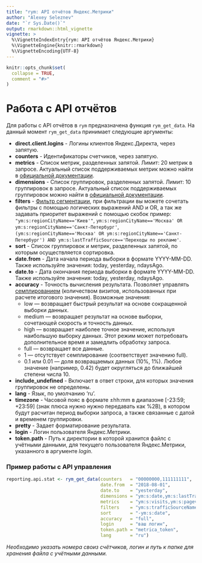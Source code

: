 ---
title: "rym: API отчётов Яндекс.Метрики"
author: "Alexey Seleznev"
date: "`r Sys.Date()`"
output: rmarkdown::html_vignette
vignette: >
  %\VignetteIndexEntry{rym: API отчётов Яндекс.Метрики}
  %\VignetteEngine{knitr::rmarkdown}
  %\VignetteEncoding{UTF-8}
---

```{r setup, include = FALSE}
knitr::opts_chunk$set(
  collapse = TRUE,
  comment = "#>"
)
```

# Работа с API отчётов

Для работы с API отчётов в `rym` предназначена функция `rym_get_data`. На данный момент `rym_get_data` принимает следующие аргументы:

* **direct.client.logins** - Логины клиентов Яндекс.Директа, через запятую. 
* **counters** - Идентификаторы счетчиков, через запятую. 
* **metrics** - Список метрик, разделенных запятой. Лимит: 20 метрик в запросе. Актуальный список поддерживаемых метрик можно найти в [официальной документации](https://yandex.ru/dev/metrika/doc/api2/api_v1/metrics/visits/basic.html).
* **dimensions** - Список группировок, разделенных запятой. Лимит: 10 группировок в запросе. Актуальный список поддерживаемых группировок можно найти в [официальной документации](https://tech.yandex.ru/metrika/doc/api2/api_v1/attributes/visits/source-docpage).
* **filters** - [Фильтр сегментации](https://yandex.ru/dev/metrika/doc/api2/api_v1/segmentation.html), при фильтрации вы можете сочетать фильтры с помощью логических выражений AND и OR, а так же задавать приоритет выражений с помощью скобок пример: ` "ym:s:regionCityName=='Киев'"`, `ym:s:regionCityName=='Москва' OR ym:s:regionCityName=='Санкт-Петербург'`, `(ym:s:regionCityName=='Москва' OR ym:s:regionCityName=='Санкт-Петербург') AND ym:s:lastTrafficSource=='Переходы по рекламе'`.
* **sort** - Список группировок и метрик, разделенных запятой, по которым осуществляется сортировка.
* **date.from** - Дата начала периода выборки в формате YYYY-MM-DD. Также используйте значения: today, yesterday, ndaysAgo.
* **date.to** - Дата окончания периода выборки в формате YYYY-MM-DD. Также используйте значения: today, yesterday, ndaysAgo.
* **accuracy** - Точность вычисления результата. Позволяет управлять [семплированием](https://tech.yandex.ru/metrika/doc/api2/api_v1/sampling-docpage) (количеством визитов, использованных при расчете итогового значения). Возможные значения:
	* low — возвращает быстрый результат на основе сокращенной выборки данных.
	* medium — возвращает результат на основе выборки, сочетающей скорость и точность данных.
	* high — возвращает наиболее точное значение, используя наибольшую выборку данных. Этот режим может потребовать дополнительное время и замедлить обработку запроса.
	* full — возвращает все данные.
	* 1 — отсутствует семплирование (соответствует значению full).
	* 0.1 или 0.01 — доля возвращаемых данных (10%, 1%). Любое значение (например, 0.42) будет округляться до ближайшей степени числа 10.
* **include_undefined** - Включает в ответ строки, для которых значения группировок не определены. 
* **lang** - Язык, по умолчанию 'ru'.
* **timezone** - Часовой пояс в формате ±hh:mm в диапазоне [-23:59; +23:59] (знак плюса нужно нужно передавать как %2B), в котором будут расчитан период выборки запроса, а также связанные с датой и временем группировки. 
* **pretty** - Задает форматирование результата.
* **login** - Логин пользователя Яндекс.Метрики.
* **token.path** - Путь к директории в которой хранится файлс с учётными данными, для текущего пользователя Яндекс.Метрики, указанного в аргументе *login*.

### Пример работы с API управления

```r
reporting.api.stat <- rym_get_data(counters   = "00000000,111111111",
                                   date.from  = "2018-08-01",
                                   date.to    = "yesterday",
                                   dimensions = "ym:s:date,ym:s:lastTrafficSource",
                                   metrics    = "ym:s:visits,ym:s:pageviews,ym:s:users",
                                   filters    = "ym:s:trafficSourceName=='Переходы из поисковых систем' AND ym:s:isNewUser=='Yes'",
                                   sort       = "-ym:s:date",
                                   accuracy   = "full",
                                   login      = "ваш логин",
                                   token.path = "metrica_token",
                                   lang       = "ru")
```

*Необходимо указать номера своиз счётчиков, логин и путь к папке для хранения файла с учётными данными.*
